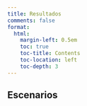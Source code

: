 ```yaml
---
title: Resultados
comments: false
format:
  html:
    margin-left: 0.5em
    toc: true
    toc-title: Contents
    toc-location: left
    toc-depth: 3
---
```


## Escenarios {#scen}
```{=html}
<script src="https://cdn.anychart.com/releases/8.9.0/js/anychart-core.min.js"></script>
<script src="https://cdn.anychart.com/releases/8.9.0/js/anychart-venn.min.js"></script>
```
